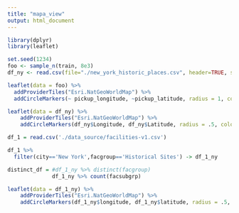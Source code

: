 ```yaml
---
title: "mapa_view"
output: html_document
---
```



```r
library(dplyr)
library(leaflet)
```


```r
set.seed(1234)
foo <- sample_n(train, 8e3)
df_ny <- read.csv(file="./new_york_historic_places.csv", header=TRUE, sep=",")

leaflet(data = foo) %>% 
  addProviderTiles("Esri.NatGeoWorldMap") %>%
  addCircleMarkers(~ pickup_longitude, ~pickup_latitude, radius = 1, color = "blue", fillOpacity = 0.3)
```


```r
leaflet(data = df_ny) %>%
    addProviderTiles("Esri.NatGeoWorldMap") %>%
    addCircleMarkers(df_ny$Longitude, df_ny$Latitude, radius = .5, color = 'red', fillOpacity = 0.3)
```


```r
df_1 = read.csv('./data_source/facilities-v1.csv')
```


```r
df_1 %>% 
  filter(city=='New York',facgroup=='Historical Sites') -> df_1_ny
```


```r
distinct_df = #df_1_ny %>% distinct(facgroup)
              df_1_ny %>% count(facsubgrp)
```


```r
leaflet(data = df_1_ny) %>%
    addProviderTiles("Esri.NatGeoWorldMap") %>%
    addCircleMarkers(df_1_ny$longitude, df_1_ny$latitude, radius = .5, color = 'red', fillOpacity = 0.3)
```


